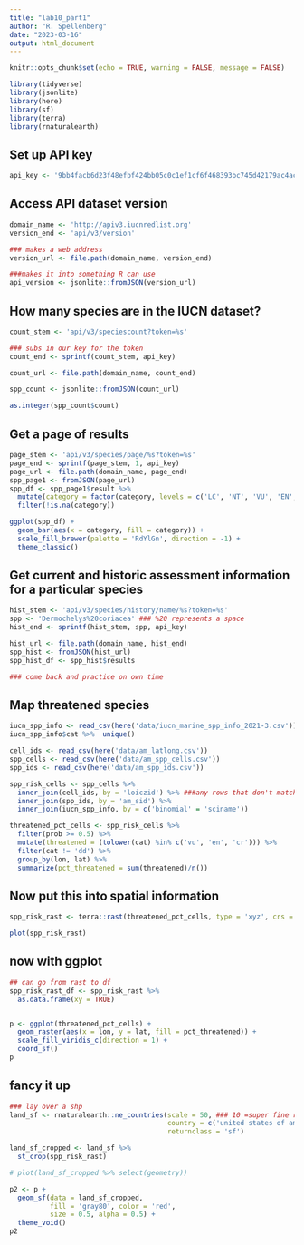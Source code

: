 ```yaml
---
title: "lab10_part1"
author: "R. Spellenberg"
date: "2023-03-16"
output: html_document
---
```


```r
knitr::opts_chunk$set(echo = TRUE, warning = FALSE, message = FALSE)

library(tidyverse)
library(jsonlite)
library(here)
library(sf)
library(terra)
library(rnaturalearth)
```

## Set up API key

```r
api_key <- '9bb4facb6d23f48efbf424bb05c0c1ef1cf6f468393bc745d42179ac4aca5fee'
```

## Access API dataset version

```r
domain_name <- 'http://apiv3.iucnredlist.org'
version_end <- 'api/v3/version'

### makes a web address
version_url <- file.path(domain_name, version_end)

###makes it into something R can use
api_version <- jsonlite::fromJSON(version_url)
```

## How many species are in the IUCN dataset?
```r
count_stem <- 'api/v3/speciescount?token=%s'

### subs in our key for the token
count_end <- sprintf(count_stem, api_key)

count_url <- file.path(domain_name, count_end)

spp_count <- jsonlite::fromJSON(count_url)

as.integer(spp_count$count)
```

## Get a page of results
```r
page_stem <- 'api/v3/species/page/%s?token=%s'
page_end <- sprintf(page_stem, 1, api_key)
page_url <- file.path(domain_name, page_end)
spp_page1 <- fromJSON(page_url)
spp_df <- spp_page1$result %>% 
  mutate(category = factor(category, levels = c('LC', 'NT', 'VU', 'EN', 'CR', 'EX'))) %>% 
  filter(!is.na(category))

ggplot(spp_df) + 
  geom_bar(aes(x = category, fill = category)) +
  scale_fill_brewer(palette = 'RdYlGn', direction = -1) +
  theme_classic()
```

## Get current and historic assessment information for a particular species
```r
hist_stem <- 'api/v3/species/history/name/%s?token=%s'
spp <- 'Dermochelys%20coriacea' ### %20 represents a space
hist_end <- sprintf(hist_stem, spp, api_key)

hist_url <- file.path(domain_name, hist_end)
spp_hist <- fromJSON(hist_url)
spp_hist_df <- spp_hist$results

### come back and practice on own time

```

## Map threatened species
```r
iucn_spp_info <- read_csv(here('data/iucn_marine_spp_info_2021-3.csv'))
iucn_spp_info$cat %>%  unique()

cell_ids <- read_csv(here('data/am_latlong.csv'))
spp_cells <- read_csv(here('data/am_spp_cells.csv'))
spp_ids <- read_csv(here('data/am_spp_ids.csv'))

spp_risk_cells <- spp_cells %>% 
  inner_join(cell_ids, by = 'loiczid') %>% ###any rows that don't match will get dropped
  inner_join(spp_ids, by = 'am_sid') %>% 
  inner_join(iucn_spp_info, by = c('binomial' = 'sciname'))

threatened_pct_cells <- spp_risk_cells %>% 
  filter(prob >= 0.5) %>% 
  mutate(threatened = (tolower(cat) %in% c('vu', 'en', 'cr'))) %>% 
  filter(cat != 'dd') %>% 
  group_by(lon, lat) %>% 
  summarize(pct_threatened = sum(threatened)/n())
```

## Now put this into spatial information
```r
spp_risk_rast <- terra::rast(threatened_pct_cells, type = 'xyz', crs = 'epsg:4326')

plot(spp_risk_rast)
```

## now with ggplot
```r
## can go from rast to df
spp_risk_rast_df <- spp_risk_rast %>% 
  as.data.frame(xy = TRUE)


p <- ggplot(threatened_pct_cells) +
  geom_raster(aes(x = lon, y = lat, fill = pct_threatened)) +
  scale_fill_viridis_c(direction = 1) +
  coord_sf()
p
```

## fancy it up
```r
### lay over a shp
land_sf <- rnaturalearth::ne_countries(scale = 50, ### 10 =super fine resolution, 110 v zoomed out
                                       country = c('united states of america', 'mexico'),
                                       returnclass = 'sf')

land_sf_cropped <- land_sf %>% 
  st_crop(spp_risk_rast) 

# plot(land_sf_cropped %>% select(geometry))

p2 <- p +
  geom_sf(data = land_sf_cropped,
          fill = 'gray80', color = 'red',
          size = 0.5, alpha = 0.5) +
  theme_void()
p2
  
```










